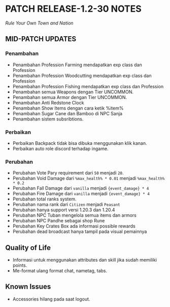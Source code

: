 # PATCH RELEASE-1.2-30 NOTES

_Rule Your Own Town and Nation_

## MID-PATCH UPDATES

### Penambahan

- Penambahan Profession Farming mendapatkan exp class dan Profession
- Penambahan Profession Woodcutting mendapatkan exp class dan Profession
- Penambahan Profession Fishing mendapatkan exp class dan Profession
- Penambahan semua Weapons dengan Tier UNCOMMON.
- Penambahan semua Armor dengan Tier UNCOMMON.
- Penambahan Anti Redstone Clock
- Penambahan Show Items dengan cara ketik %item%
- Penambahan Sugar Cane dan Bamboo di NPC Sanja
- Penambahan sistem subsribtions.

### Perbaikan

- Perbaikan Backpack tidak bisa dibuka menggunakan klik kanan.
- Perbaikan auto role discord terhadap ingame.

### Perubahan

- Perubahan Vote Pary requirement dari `50` menjadi `20`.
- Perubahan Void Damage dari `%max_health% * 0.01` menjadi `%max_health% * 0.2`
- Perubahan Fall Damage dari `vanilla` menjadi `{event_damage} * 4`
- Perubahan Fire Damage dari `vanilla` menjadi `{event_damage} * 4`
- Perubahan total ranks system.
- Perubahan nama rank dari `Citizen` menjadi `Peasant`
- Perubahan hanya support versi 1.20.3 dan 1.20.4
- Perubahan NPC Tuban mengelola semua items dan armors
- Perubahan NPC Pandhe sebagai shop Rune
- Perubahan Key Crates Box ada informasi possible rewards
- Perubahan dead broadcast hanya tampil pada visual pemainnya

## Quality of Life

- Informasi untuk menggunakan attributes dan skill jika sudah memiliki points.
- Me-format ulang format chat, nametag, tabs.

## Known Issues

- Accessories hilang pada saat logout.
